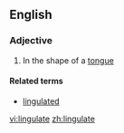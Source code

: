 ==English==

===Adjective===
{{en-adj}}

# In the shape of a [[tongue]]

====Related terms====
* [[lingulated]]

[[vi:lingulate]]
[[zh:lingulate]]